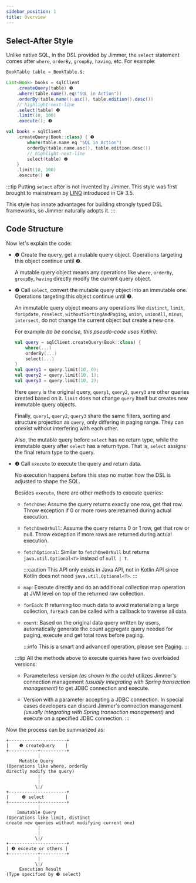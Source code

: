 ```yaml
---
sidebar_position: 1
title: Overview
---
```



## Select-After Style

Unlike native SQL, in the DSL provided by Jimmer, the `select` statement comes after `where`, `orderBy`, `groupBy`, `having`, etc. For example:

<Tabs groupId="language">
<TabItem value="java" label="Java">

```java
BookTable table = BookTable.$;

List<Book> books = sqlClient
    .createQuery(table) ❶
    .where(table.name().eq("SQL in Action"))
    .orderBy(table.name().asc(), table.edition().desc())
    // highlight-next-line  
    .select(table) ❷
    .limit(10, 100)
    .execute(); ❸
```

</TabItem>
<TabItem value="kotlin" label="Kotlin">

```kotlin
val books = sqlClient
    .createQuery(Book::class) { ❶
        where(table.name eq "SQL in Action")
        orderBy(table.name.asc(), table.edition.desc())
        // highlight-next-line
        select(table) ❷
    }
    .limit(10, 100)
    .execute() ❸
```

</TabItem>
</Tabs>

:::tip
Putting `select` after is not invented by Jimmer. This style was first brought to mainstream by [LINQ](https://learn.microsoft.com/en-us/dotnet/csharp/programming-guide/concepts/linq/) introduced in C# 3.5.  

This style has innate advantages for building strongly typed DSL frameworks, so Jimmer naturally adopts it.
:::

## Code Structure

Now let's explain the code:

-   ❶ Create the query, get a mutable query object. Operations targeting this object continue until ❷.

    A mutable query object means any operations like `where`, `orderBy`, `groupBy`, `having` directly modify the current query object. 

-   ❷ Call `select`, convert the mutable query object into an immutable one. Operations targeting this object continue until ❸.

    An immutable query object means any operations like `distinct`, `limit`, `forUpdate`, `reselect`, `withoutSortingAndPaging`, `union`, `unionAll`, `minus`, `intersect`, do not change the current object but create a new one.

    For example *(to be concise, this pseudo-code uses Kotlin)*:
    ```kotlin
    val query = sqlClient.createQuery(Book::class) {
        where(...)
        orderBy(...)
        select(...)
    }
    val query1 = query.limit(10, 0); 
    val query2 = query.limit(10, 1);
    val query3 = query.limit(10, 2);
    ```
    Here `query` is the original query, `query1`, `query2`, `query3` are other queries created based on it. `limit` does not change `query` itself but creates new immutable query objects. 
    
    Finally, `query1`, `query2`, `query3` share the same filters, sorting and structure projection as `query`, only differing in paging range. They can coexist without interfering with each other.

    Also, the mutable query before `select` has no return type, while the immutable query after `select` has a return type. That is, `select` assigns the final return type to the query.

-   ❸ Call `execute` to execute the query and return data.  

    No execution happens before this step no matter how the DSL is adjusted to shape the SQL.

    Besides `execute`, there are other methods to execute queries:

    -   `fetchOne`: Assume the query returns exactly one row, get that row. Throw exception if 0 or more rows are returned during actual execution.

    -   `fetchOneOrNull`: Assume the query returns 0 or 1 row, get that row or null. Throw exception if more rows are returned during actual execution.

    -   `fetchOptional`: Similar to `fetchOneOrNull` but returns `java.util.Optional<T>` instead of `null | T`.

        :::caution
        This API only exists in Java API, not in Kotlin API since Kotlin does not need `java.util.Optional<T>`.
        :::

    -   `map`: Execute directly and do an additional collection map operation at JVM level on top of the returned raw collection.

    -   `forEach`: If returning too much data to avoid materializing a large collection, `forEach` can be called with a callback to traverse all data.

    -   `count`: Based on the original data query written by users, automatically generate the count aggregate query needed for paging, execute and get total rows before paging.  

        :::info
        This is a smart and advanced operation, please see [Paging](./paging).
        :::
    
    :::tip
    All the methods above to execute queries have two overloaded versions:

    -   Parameterless version *(as shown in the code)* utilizes Jimmer's connection management *(usually integrating with Spring transaction management)* to get JDBC connection and execute.

    -   Version with a parameter accepting a JDBC connection. In special cases developers can discard Jimmer's connection management *(usually integrating with Spring transaction management)* and execute on a specified JDBC connection.
    :::

Now the process can be summarized as:

```
+----------------------+ 
|    ❶ createQuery    |
+-----------+----------+
            |
     Mutable Query
(Operations like where, orderBy
directly modify the query) 
            |
            |
           \|/
+----------------------+
|     ❷ select        |
+-----------+----------+
            |
    Immutable Query 
(Operations like limit, distinct
create new queries without modifying current one)
            |
            |
           \|/
+----------------------+
| ❸ exceute or others |
+-----------+----------+
            |
           \|/
     Execution Result
(Type specified by ❷ select)
```
